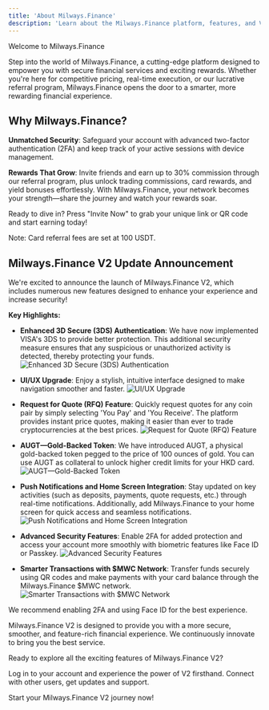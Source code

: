 ```yaml
---
title: 'About Milways.Finance'
description: 'Learn about the Milways.Finance platform, features, and V2 updates.'
---
```


<Info>
Welcome to Milways.Finance

Step into the world of Milways.Finance, a cutting-edge platform designed to empower you with secure financial services and exciting rewards. Whether you're here for competitive pricing, real-time execution, or our lucrative referral program, Milways.Finance opens the door to a smarter, more rewarding financial experience.
</Info>

## Why Milways.Finance?

**Unmatched Security**: Safeguard your account with advanced two-factor authentication (2FA) and keep track of your active sessions with device management.

**Rewards That Grow**: Invite friends and earn up to 30% commission through our referral program, plus unlock trading commissions, card rewards, and yield bonuses effortlessly. With Milways.Finance, your network becomes your strength—share the journey and watch your rewards soar.

Ready to dive in? Press "Invite Now" to grab your unique link or QR code and start earning today!

Note: Card referral fees are set at 100 USDT.

## Milways.Finance V2 Update Announcement

We're excited to announce the launch of Milways.Finance V2, which includes numerous new features designed to enhance your experience and increase security!

**Key Highlights:**

* **Enhanced 3D Secure (3DS) Authentication**: We have now implemented VISA's 3DS to provide better protection. This additional security measure ensures that any suspicious or unauthorized activity is detected, thereby protecting your funds.
    ![Enhanced 3D Secure (3DS) Authentication](https://open.gitbook.com/~gitbook/image?url=https%3A%2F%2Fcontent.gitbook.com%2Fcontent%2FB1yREUnIgMhqawNhajWe%2Fblobs%2FiX0NkfndqhD8G6ZTwYF7%2Fimage.png&width=400&dpr=3&quality=100&sign=d0ec6d55&sv=2)

* **UI/UX Upgrade**: Enjoy a stylish, intuitive interface designed to make navigation smoother and faster.
    ![UI/UX Upgrade](https://open.gitbook.com/~gitbook/image?url=https%3A%2F%2F356381455-files.gitbook.io%2F%7E%2Ffiles%2Fv0%2Fb%2Fgitbook-x-prod.appspot.com%2Fo%2Fspaces%252FB1yREUnIgMhqawNhajWe%252Fuploads%252Fg9O6Ts3xGGesjgMmy45M%252F88.png%3Falt%3Dmedia%26token%3Dc2e87e7f-57b8-47c6-b2fd-8fdd63f521b7&width=400&dpr=3&quality=100&sign=61e0a4a4&sv=2)

* **Request for Quote (RFQ) Feature**: Quickly request quotes for any coin pair by simply selecting 'You Pay' and 'You Receive'. The platform provides instant price quotes, making it easier than ever to trade cryptocurrencies at the best prices.
    ![Request for Quote (RFQ) Feature](https://open.gitbook.com/~gitbook/image?url=https%3A%2F%2F356381455-files.gitbook.io%2F%7E%2Ffiles%2Fv0%2Fb%2Fgitbook-x-prod.appspot.com%2Fo%2Fspaces%252FB1yREUnIgMhqawNhajWe%252Fuploads%252FLw9wVfZkEE1bxvPwRkAd%252F89.png%3Falt%3Dmedia%26token%3D5e001fe2-dc4b-400a-b3f6-ccd1706f511e&width=400&dpr=3&quality=100&sign=4e1868f8&sv=2)

* **AUGT—Gold-Backed Token**: We have introduced AUGT, a physical gold-backed token pegged to the price of 100 ounces of gold. You can use AUGT as collateral to unlock higher credit limits for your HKD card.
    ![AUGT—Gold-Backed Token](https://open.gitbook.com/~gitbook/image?url=https%3A%2F%2F356381455-files.gitbook.io%2F%7E%2Ffiles%2Fv0%2Fb%2Fgitbook-x-prod.appspot.com%2Fo%2Fspaces%252FB1yREUnIgMhqawNhajWe%252Fuploads%252FydlM1eh4wsPjQadDIngZ%252F90.png%3Falt%3Dmedia%26token%3D4b84082f-1b94-4074-8f6d-054f6c582f96&width=400&dpr=3&quality=100&sign=9b96fc30&sv=2)

* **Push Notifications and Home Screen Integration**: Stay updated on key activities (such as deposits, payments, quote requests, etc.) through real-time notifications. Additionally, add Milways.Finance to your home screen for quick access and seamless notifications.
    ![Push Notifications and Home Screen Integration](https://open.gitbook.com/~gitbook/image?url=https%3A%2F%2F356381455-files.gitbook.io%2F%7E%2Ffiles%2Fv0%2Fb%2Fgitbook-x-prod.appspot.com%2Fo%2Fspaces%252FB1yREUnIgMhqawNhajWe%252Fuploads%252Fv8NYatGnjrdDsx38IO53%252F92.png%3Falt%3Dmedia%26token%3D335babf5-e3ab-4d1b-9738-a7f1d3b9b25a&width=400&dpr=3&quality=100&sign=610f9fd&sv=2)

* **Advanced Security Features**: Enable 2FA for added protection and access your account more smoothly with biometric features like Face ID or Passkey.
    ![Advanced Security Features](https://open.gitbook.com/~gitbook/image?url=https%3A%2F%2F356381455-files.gitbook.io%2F%7E%2Ffiles%2Fv0%2Fb%2Fgitbook-x-prod.appspot.com%2Fo%2Fspaces%252FB1yREUnIgMhqawNhajWe%252Fuploads%252FaKEmsMj6rjW6pmD4mYjD%252F93.png%3Falt%3Dmedia%26token%3Dbe96e3cd-43c9-441e-86f2-e0e0dfc15953&width=400&dpr=3&quality=100&sign=b7e84322&sv=2)

* **Smarter Transactions with $MWC Network**: Transfer funds securely using QR codes and make payments with your card balance through the Milways.Finance $MWC network.
    ![Smarter Transactions with $MWC Network](https://open.gitbook.com/~gitbook/image?url=https%3A%2F%2F356381455-files.gitbook.io%2F%7E%2Ffiles%2Fv0%2Fb%2Fgitbook-x-prod.appspot.com%2Fo%2Fspaces%252FB1yREUnIgMhqawNhajWe%252Fuploads%252FHvYvQjX4x9At10rcuFxl%252F91.png%3Falt%3Dmedia%26token%3D7231b94c-2938-4b44-a6ec-4667ca521ec6&width=400&dpr=3&quality=100&sign=9a9938e6&sv=2)

We recommend enabling 2FA and using Face ID for the best experience.

Milways.Finance V2 is designed to provide you with a more secure, smoother, and feature-rich financial experience. We continuously innovate to bring you the best service.

Ready to explore all the exciting features of Milways.Finance V2?

<CardGroup cols={2}>
  <Card title="Access Dashboard" icon="gauge-high" href="https://pro.milways.finance">
    Log in to your account and experience the power of V2 firsthand.
  </Card>
  <Card title="Join Community" icon="discord" href="https://t.me/MilwaysFinanceGlobal">
    Connect with other users, get updates and support.
  </Card>
</CardGroup>

Start your Milways.Finance V2 journey now!
